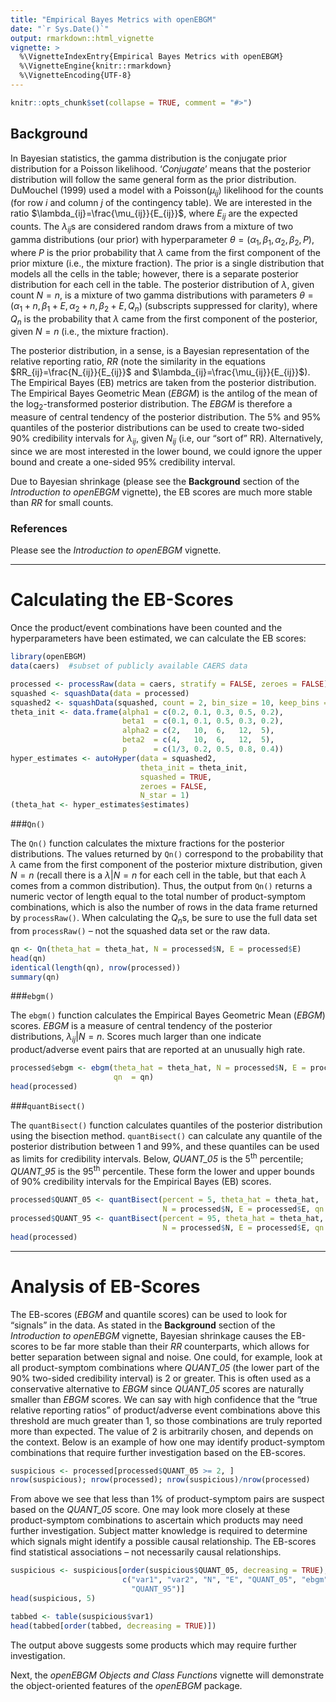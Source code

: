 ---
title: "Empirical Bayes Metrics with openEBGM"
date: "`r Sys.Date()`"
output: rmarkdown::html_vignette
vignette: >
  %\VignetteIndexEntry{Empirical Bayes Metrics with openEBGM}
  %\VignetteEngine{knitr::rmarkdown}
  %\VignetteEncoding{UTF-8}
---

```{r, echo = FALSE}
knitr::opts_chunk$set(collapse = TRUE, comment = "#>")
```

## Background

In Bayesian statistics, the gamma distribution is the conjugate prior 
distribution for a Poisson likelihood. '*Conjugate*' means that the posterior 
distribution will follow the same general form as the prior distribution.
DuMouchel (1999) used a model with a Poisson($\mu_{ij}$) likelihood for the
counts (for row *i* and column *j* of the contingency table). We are interested
in the ratio $\lambda_{ij}=\frac{\mu_{ij}}{E_{ij}}$, where $E_{ij}$ are the
expected counts. The $\lambda_{ij}$s are considered random draws from a mixture
of two gamma distributions (our prior) with hyperparameter 
$\theta=(\alpha_1,\beta_1,\alpha_2,\beta_2,P)$, where $P$ is the prior 
probability that $\lambda$ came from the first component of the prior mixture 
(i.e., the mixture fraction). The prior is a single distribution that models all
the cells in the table; however, there is a separate posterior distribution for 
each cell in the table. The posterior distribution of $\lambda$, given count 
$N=n$, is a mixture of two gamma distributions with parameters 
$\theta=(\alpha_1+n,\beta_1+E,\alpha_2+n,\beta_2+E,Q_n)$ (subscripts suppressed 
for clarity), where $Q_n$ is the probability that $\lambda$ came from the first 
component of the posterior, given $N=n$ (i.e., the mixture fraction).

The posterior distribution, in a sense, is a Bayesian representation of the 
relative reporting ratio, $RR$ (note the similarity in the equations 
$RR_{ij}=\frac{N_{ij}}{E_{ij}}$ and $\lambda_{ij}=\frac{\mu_{ij}}{E_{ij}}$). The
Empirical Bayes (EB) metrics are taken from the posterior distribution. The 
Empirical Bayes Geometric Mean $(EBGM)$ is the antilog of the mean of the 
log~2~-transformed posterior distribution. The $EBGM$ is therefore a measure of 
central tendency of the posterior distribution. The 5% and 95% quantiles of the 
posterior distributions can be used to create two-sided 90% credibility
intervals for $\lambda_{ij}$, given $N_{ij}$ (i.e, our "sort of" RR).
Alternatively, since we are most interested in the lower bound, we could ignore
the upper bound and create a one-sided 95% credibility interval.

Due to Bayesian shrinkage (please see the **Background** section of the 
*Introduction to openEBGM* vignette), the EB scores are much more stable than
$RR$ for small counts.

### References

Please see the *Introduction to openEBGM* vignette.

-----

# Calculating the EB-Scores

Once the product/event combinations have been counted and the hyperparameters 
have been estimated, we can calculate the EB scores:


```{r hyperparameter estimation, warning = FALSE}
library(openEBGM)
data(caers)  #subset of publicly available CAERS data

processed <- processRaw(data = caers, stratify = FALSE, zeroes = FALSE)
squashed <- squashData(data = processed)
squashed2 <- squashData(squashed, count = 2, bin_size = 10, keep_bins = 5)
theta_init <- data.frame(alpha1 = c(0.2, 0.1, 0.3, 0.5, 0.2),
                         beta1  = c(0.1, 0.1, 0.5, 0.3, 0.2),
                         alpha2 = c(2,   10,  6,   12,  5),
                         beta2  = c(4,   10,  6,   12,  5),
                         p      = c(1/3, 0.2, 0.5, 0.8, 0.4))
hyper_estimates <- autoHyper(data = squashed2,
                             theta_init = theta_init,
                             squashed = TRUE,
                             zeroes = FALSE,
                             N_star = 1)
(theta_hat <- hyper_estimates$estimates)
```

###`Qn()`

The `Qn()` function calculates the mixture fractions for the posterior 
distributions. The values returned by `Qn()` correspond to the probability that 
$\lambda$ came from the first component of the posterior mixture distribution, 
given $N=n$ (recall there is a $\lambda|N=n$ for each cell in the table, but 
that each $\lambda$ comes from a common distribution). Thus, the output from 
`Qn()` returns a numeric vector of length equal to the total number of 
product-symptom combinations, which is also the number of rows in the data frame
returned by `processRaw()`. When calculating the $Q_n$s, be sure to use the full
data set from `processRaw()` -- not the squashed data set or the raw data.

```{r}
qn <- Qn(theta_hat = theta_hat, N = processed$N, E = processed$E)
head(qn)
identical(length(qn), nrow(processed))
summary(qn)
```

###`ebgm()`

The `ebgm()` function calculates the Empirical Bayes Geometric Mean $(EBGM)$ 
scores. $EBGM$ is a measure of central tendency of the posterior distributions, 
$\lambda_{ij}|N=n$. Scores much larger than one indicate product/adverse event
pairs that are reported at an unusually high rate.

```{r}
processed$ebgm <- ebgm(theta_hat = theta_hat, N = processed$N, E = processed$E,
                       qn  = qn)
head(processed)
```

###`quantBisect()`

The `quantBisect()` function calculates quantiles of the posterior distribution 
using the bisection method. `quantBisect()` can calculate any quantile of the 
posterior distribution between 1 and 99%, and these quantiles can be used as
limits for credibility intervals. Below, *QUANT_05* is the 5^th^ percentile;
*QUANT_95* is the 95^th^ percentile. These form the lower and upper bounds of
90% credibility intervals for the Empirical Bayes (EB) scores.

```{r}
processed$QUANT_05 <- quantBisect(percent = 5, theta_hat = theta_hat,
                                  N = processed$N, E = processed$E, qn = qn)
processed$QUANT_95 <- quantBisect(percent = 95, theta_hat = theta_hat,
                                  N = processed$N, E = processed$E, qn = qn)
head(processed)
```


--------

# Analysis of EB-Scores

The EB-scores ($EBGM$ and quantile scores) can be used to look for "signals" in 
the data. As stated in the **Background** section of the *Introduction to 
openEBGM* vignette, Bayesian shrinkage causes the EB-scores to be far more 
stable than their $RR$ counterparts, which allows for better separation between 
signal and noise. One could, for example, look at all product-symptom 
combinations where *QUANT_05* (the lower part of the 90% two-sided credibility 
interval) is 2 or greater. This is often used as a conservative alternative to 
$EBGM$ since *QUANT_05* scores are naturally smaller than $EBGM$ scores. We can
say with high confidence that the "true relative reporting ratios" of 
product/adverse event combinations above this threshold are much greater than 1,
so those combinations are truly reported more than expected. The value of 2 is 
arbitrarily chosen, and depends on the context. Below is an example of how one 
may identify product-symptom combinations that require further investigation 
based on the EB-scores.

```{r}
suspicious <- processed[processed$QUANT_05 >= 2, ]
nrow(suspicious); nrow(processed); nrow(suspicious)/nrow(processed)
```

From above we see that less than 1% of product-symptom pairs are suspect based 
on the *QUANT_05* score. One may look more closely at these product-symptom 
combinations to ascertain which products may need further investigation. Subject
matter knowledge is required to determine which signals might identify a
possible causal relationship. The EB-scores find statistical
associations -- not necessarily causal relationships.

```{r}
suspicious <- suspicious[order(suspicious$QUANT_05, decreasing = TRUE),
                         c("var1", "var2", "N", "E", "QUANT_05", "ebgm", 
                           "QUANT_95")]
head(suspicious, 5)

tabbed <- table(suspicious$var1)
head(tabbed[order(tabbed, decreasing = TRUE)])
```

The output above suggests some products which may require further investigation.

Next, the *openEBGM Objects and Class Functions* vignette will demonstrate
the object-oriented features of the *openEBGM* package.
